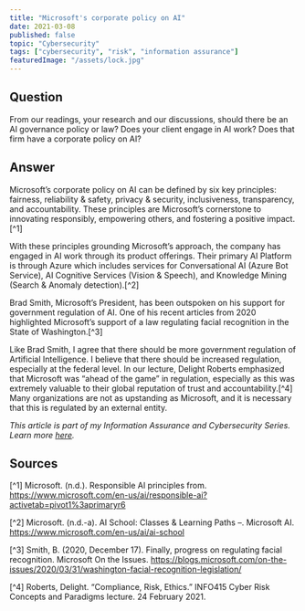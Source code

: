 ```yaml
---
title: "Microsoft's corporate policy on AI"
date: 2021-03-08
published: false
topic: "Cybersecurity"
tags: ["cybersecurity", "risk", "information assurance"]
featuredImage: "/assets/lock.jpg"
---
```


## Question

From our readings, your research and our discussions, should there be an AI governance policy or law? Does your client engage in AI work? Does that firm have a corporate policy on AI?

## Answer

Microsoft’s corporate policy on AI can be defined by six key principles: fairness, reliability & safety, privacy & security, inclusiveness, transparency, and accountability. These principles are Microsoft’s cornerstone to innovating responsibly, empowering others, and fostering a positive impact.[^1]

With these principles grounding Microsoft’s approach, the company has engaged in AI work through its product offerings. Their primary AI Platform is through Azure which includes services for Conversational AI (Azure Bot Service), AI Cognitive Services (Vision & Speech), and Knowledge Mining (Search & Anomaly detection).[^2]

Brad Smith, Microsoft’s President, has been outspoken on his support for government regulation of AI. One of his recent articles from 2020 highlighted Microsoft’s support of a law regulating facial recognition in the State of Washington.[^3]

Like Brad Smith, I agree that there should be more government regulation of Artificial Intelligence. I believe that there should be increased regulation, especially at the federal level. In our lecture, Delight Roberts emphasized that Microsoft was “ahead of the game” in regulation, especially as this was extremely valuable to their global reputation of trust and accountability.[^4] Many organizations are not as upstanding as Microsoft, and it is necessary that this is regulated by an external entity.

_This article is part of my Information Assurance and Cybersecurity Series. Learn more [here](https://www.locksleylk.com/2021/cybersecurityintro/)._

## Sources

[^1] Microsoft. (n.d.). Responsible AI principles from. https://www.microsoft.com/en-us/ai/responsible-ai?activetab=pivot1%3aprimaryr6

[^2] Microsoft. (n.d.-a). AI School: Classes & Learning Paths –. Microsoft AI. https://www.microsoft.com/en-us/ai/ai-school

[^3] Smith, B. (2020, December 17). Finally, progress on regulating facial recognition. Microsoft On the Issues. https://blogs.microsoft.com/on-the-issues/2020/03/31/washington-facial-recognition-legislation/

[^4] Roberts, Delight. “Compliance, Risk, Ethics.” INFO415 Cyber Risk Concepts and Paradigms lecture. 24 February 2021.
